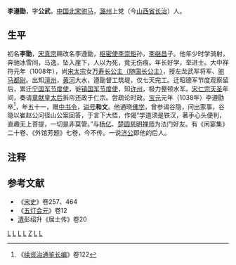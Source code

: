'''李遵勖'''{{BD|988年||1038年||}}，字'''公武'''，[[中国|中国]][[北宋|北宋]][[驸马|驸马]]，[[潞州|潞州]]上党（今[[山西省|山西省]][[长治市|长治]]）人。
== 生平 ==
初名'''李勖'''，[[宋真宗|宋真宗]]赐改名李遵勖，[[枢密使|枢密使]][[李崇矩|李崇矩]]孙，[[李继昌|李继昌]]子。他年少时学骑射，奔驰冰雪间，马逸，坠入崖下，人以为死，竟无伤痕。年长好学，举进士。大中祥符元年（1008年），尚[[宋太宗|宋太宗]]女[[荆国大长公主|万寿长公主（随国长公主）]]，授左龙武军将军、[[驸马都尉|驸马都尉]]。出知[[澶州|澶州]]，[[黄河|黄河]]大水，遵勖督工筑堤，仅七天完工。迁昭德军节度观察留后，累迁[[宁国军节度使|宁国军节度使]]，徙[[镇国军节度使|镇国军节度使]]，知[[许州|许州]]，极力整顿水军。[[宋仁宗|宋仁宗]][[天圣|天圣]]年间，奏请[[章献皇后|章献皇太后]]拆帘还政于仁宗。尝疏论时政。[[宝元|宝元]]元年（1038年）李遵勖卒<ref>《[[续资治通鉴长编|续资治通鉴长编]]》卷122</ref>，年五十一，赠[[中书令|中书令]]，[[谥号|谥号]]'''和文'''。他通晓[[佛学|佛学]]，曾参谒谷隐，问出家事，谷隐以崔赵公问径山公案回答，于言下大悟，作偈“学道须是铁汉，著手心头便判，直趣无上菩提，一切是非莫管。”与[[杨亿|杨亿]]、[[石霜楚圆|楚圆慈明禅师]]为法门好友。有《闲宴集》二十卷、《外馆芳题》七卷，今不传。一说[[济公|济公]]即他的后人。
== 注释 ==

{{reflist}}
== 参考文献 ==
*《[[宋史|宋史]]》卷257、464
* 《[[五灯会元|五灯会元]]》卷12
* [[清|清]]彭绍升《居士传》卷20
[[Category:宋朝驸马|L]]
[[Category:宋朝节度使|L]]
[[Category:北宋刺史|L]]
[[Category:北宋佛教徒|L]]
[[Category:李姓|Z]]
[[Category:谥和文|L]]
[[Category:长治人|L]]
